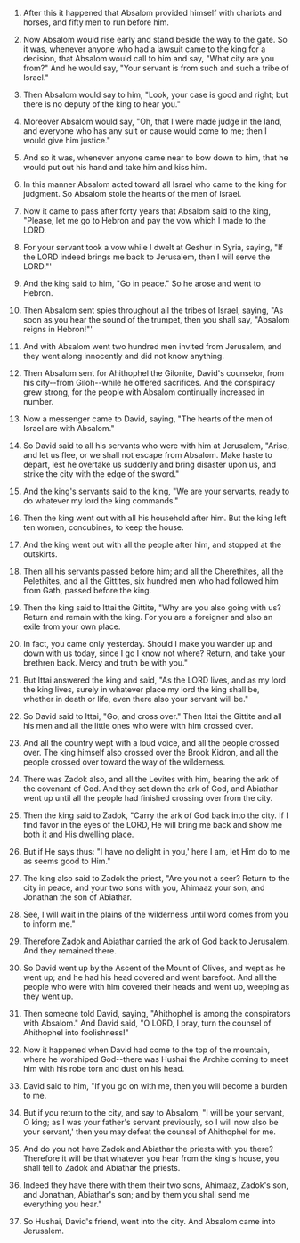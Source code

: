 
1. After this it happened that Absalom provided himself with chariots and horses, and fifty men to run before him.

2. Now Absalom would rise early and stand beside the way to the gate. So it was, whenever anyone who had a lawsuit came to the king for a decision, that Absalom would call to him and say, "What city are you from?" And he would say, "Your servant is from such and such a tribe of Israel."

3. Then Absalom would say to him, "Look, your case is good and right; but there is no deputy of the king to hear you."

4. Moreover Absalom would say, "Oh, that I were made judge in the land, and everyone who has any suit or cause would come to me; then I would give him justice."

5. And so it was, whenever anyone came near to bow down to him, that he would put out his hand and take him and kiss him.

6. In this manner Absalom acted toward all Israel who came to the king for judgment. So Absalom stole the hearts of the men of Israel.

7. Now it came to pass after forty years that Absalom said to the king, "Please, let me go to Hebron and pay the vow which I made to the LORD.

8. For your servant took a vow while I dwelt at Geshur in Syria, saying, "If the LORD indeed brings me back to Jerusalem, then I will serve the LORD."'

9. And the king said to him, "Go in peace." So he arose and went to Hebron.

10. Then Absalom sent spies throughout all the tribes of Israel, saying, "As soon as you hear the sound of the trumpet, then you shall say, "Absalom reigns in Hebron!"'

11. And with Absalom went two hundred men invited from Jerusalem, and they went along innocently and did not know anything.

12. Then Absalom sent for Ahithophel the Gilonite, David's counselor, from his city--from Giloh--while he offered sacrifices. And the conspiracy grew strong, for the people with Absalom continually increased in number.

13. Now a messenger came to David, saying, "The hearts of the men of Israel are with Absalom."

14. So David said to all his servants who were with him at Jerusalem, "Arise, and let us flee, or we shall not escape from Absalom. Make haste to depart, lest he overtake us suddenly and bring disaster upon us, and strike the city with the edge of the sword."

15. And the king's servants said to the king, "We are your servants, ready to do whatever my lord the king commands."

16. Then the king went out with all his household after him. But the king left ten women, concubines, to keep the house.

17. And the king went out with all the people after him, and stopped at the outskirts.

18. Then all his servants passed before him; and all the Cherethites, all the Pelethites, and all the Gittites, six hundred men who had followed him from Gath, passed before the king.

19. Then the king said to Ittai the Gittite, "Why are you also going with us? Return and remain with the king. For you are a foreigner and also an exile from your own place.

20. In fact, you came only yesterday. Should I make you wander up and down with us today, since I go I know not where? Return, and take your brethren back. Mercy and truth be with you."

21. But Ittai answered the king and said, "As the LORD lives, and as my lord the king lives, surely in whatever place my lord the king shall be, whether in death or life, even there also your servant will be."

22. So David said to Ittai, "Go, and cross over." Then Ittai the Gittite and all his men and all the little ones who were with him crossed over.

23. And all the country wept with a loud voice, and all the people crossed over. The king himself also crossed over the Brook Kidron, and all the people crossed over toward the way of the wilderness.

24. There was Zadok also, and all the Levites with him, bearing the ark of the covenant of God. And they set down the ark of God, and Abiathar went up until all the people had finished crossing over from the city.

25. Then the king said to Zadok, "Carry the ark of God back into the city. If I find favor in the eyes of the LORD, He will bring me back and show me both it and His dwelling place.

26. But if He says thus: "I have no delight in you,' here I am, let Him do to me as seems good to Him."

27. The king also said to Zadok the priest, "Are you not a seer? Return to the city in peace, and your two sons with you, Ahimaaz your son, and Jonathan the son of Abiathar.

28. See, I will wait in the plains of the wilderness until word comes from you to inform me."

29. Therefore Zadok and Abiathar carried the ark of God back to Jerusalem. And they remained there.

30. So David went up by the Ascent of the Mount of Olives, and wept as he went up; and he had his head covered and went barefoot. And all the people who were with him covered their heads and went up, weeping as they went up.

31. Then someone told David, saying, "Ahithophel is among the conspirators with Absalom." And David said, "O LORD, I pray, turn the counsel of Ahithophel into foolishness!"

32. Now it happened when David had come to the top of the mountain, where he worshiped God--there was Hushai the Archite coming to meet him with his robe torn and dust on his head.

33. David said to him, "If you go on with me, then you will become a burden to me.

34. But if you return to the city, and say to Absalom, "I will be your servant, O king; as I was your father's servant previously, so I will now also be your servant,' then you may defeat the counsel of Ahithophel for me.

35. And do you not have Zadok and Abiathar the priests with you there? Therefore it will be that whatever you hear from the king's house, you shall tell to Zadok and Abiathar the priests.

36. Indeed they have there with them their two sons, Ahimaaz, Zadok's son, and Jonathan, Abiathar's son; and by them you shall send me everything you hear."

37. So Hushai, David's friend, went into the city. And Absalom came into Jerusalem.


